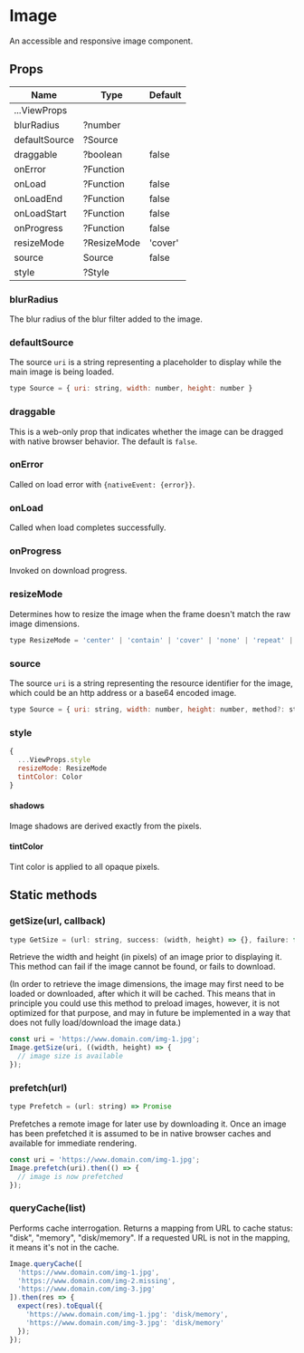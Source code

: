 
<Meta title="Components|Image" />

# Image

An accessible and responsive image component.

## Props

| Name                      | Type      | Default |
| ------------------------- | --------- | ------- |
| ...ViewProps              | | |
| blurRadius                | ?number   | |
| defaultSource             | ?Source   | |
| draggable                 | ?boolean  | false |
| onError                   | ?Function | |
| onLoad                    | ?Function | false |
| onLoadEnd                 | ?Function | false |
| onLoadStart               | ?Function | false |
| onProgress                | ?Function | false |
| resizeMode                | ?ResizeMode | 'cover' |
| source                    | Source    | false |
| style                     | ?Style    | |

### blurRadius

The blur radius of the blur filter added to the image.

### defaultSource

The source `uri` is a string representing a placeholder to display while the main image is being loaded.

```js
type Source = { uri: string, width: number, height: number }
```

<Preview withSource='none'>
  <Story name="defaultSource">
    <Stories.defaultSource />
  </Story>
</Preview>

### draggable

This is a web-only prop that indicates whether the image can be dragged with
native browser behavior. The default is `false`.

<Preview withSource='none'>
  <Story name="draggable">
    <Stories.draggable />
  </Story>
</Preview>

### onError

Called on load error with ``{nativeEvent: {error}}``.

<Preview withSource='none'>
  <Story name="onError">
    <Stories.onError />
  </Story>
</Preview>

### onLoad

Called when load completes successfully.

<Preview withSource='none'>
  <Story name="onLoad">
    <Stories.onLoad />
  </Story>
</Preview>

### onProgress

Invoked on download progress.

<Preview withSource='none'>
  <Story name="onProgress">
    <Stories.onProgress />
  </Story>
</Preview>

### resizeMode

Determines how to resize the image when the frame doesn't match the raw image dimensions.

```js
type ResizeMode = 'center' | 'contain' | 'cover' | 'none' | 'repeat' | 'stretch';
```

<Preview withSource='none'>
  <Story name="resizeMode">
    <Stories.resizeMode />
  </Story>
</Preview>

### source

The source `uri` is a string representing the resource identifier for the image, which could be an http address or a base64 encoded image.

```js
type Source = { uri: string, width: number, height: number, method?: string, headers?: object }
```

<Preview withSource='none'>
  <Story name="source">
    <Stories.source />
  </Story>
</Preview>

### style

```js
{
  ...ViewProps.style
  resizeMode: ResizeMode
  tintColor: Color
}
```

#### shadows

Image shadows are derived exactly from the pixels.

<Preview withSource='none'>
  <Story name="styleBoxShadow">
    <Stories.styleBoxShadow />
  </Story>
</Preview>

#### tintColor

Tint color is applied to all opaque pixels.

<Preview withSource='none'>
  <Story name="styleTintColor">
    <Stories.styleTintColor />
  </Story>
</Preview>

## Static methods

### getSize(url, callback)

```js
type GetSize = (url: string, success: (width, height) => {}, failure: function) => void
```

Retrieve the width and height (in pixels) of an image prior to displaying it.
This method can fail if the image cannot be found, or fails to download.

(In order to retrieve the image dimensions, the image may first need to be
loaded or downloaded, after which it will be cached. This means that in
principle you could use this method to preload images, however, it is not
optimized for that purpose, and may in future be implemented in a way that does
not fully load/download the image data.)

```js
const uri = 'https://www.domain.com/img-1.jpg';
Image.getSize(uri, ((width, height) => {
  // image size is available
});
```

<Preview withSource='none'>
  <Story name="getSize">
    <Stories.getSize />
  </Story>
</Preview>

### prefetch(url)

```js
type Prefetch = (url: string) => Promise
```

Prefetches a remote image for later use by downloading it. Once an image has been
prefetched it is assumed to be in native browser caches and available for immediate
rendering.

```js
const uri = 'https://www.domain.com/img-1.jpg';
Image.prefetch(uri).then(() => {
  // image is now prefetched
});
```

<Preview withSource='none'>
  <Story name="prefetch">
    <Stories.prefetch />
  </Story>
</Preview>

### queryCache(list)

Performs cache interrogation. Returns a mapping from URL to cache status:
"disk", "memory", "disk/memory". If a requested URL is not in the mapping, it
means it's not in the cache.

```js
Image.queryCache([
  'https://www.domain.com/img-1.jpg',
  'https://www.domain.com/img-2.missing',
  'https://www.domain.com/img-3.jpg'
]).then(res => {
  expect(res).toEqual({
    'https://www.domain.com/img-1.jpg': 'disk/memory',
    'https://www.domain.com/img-3.jpg': 'disk/memory'
  });
});
```

